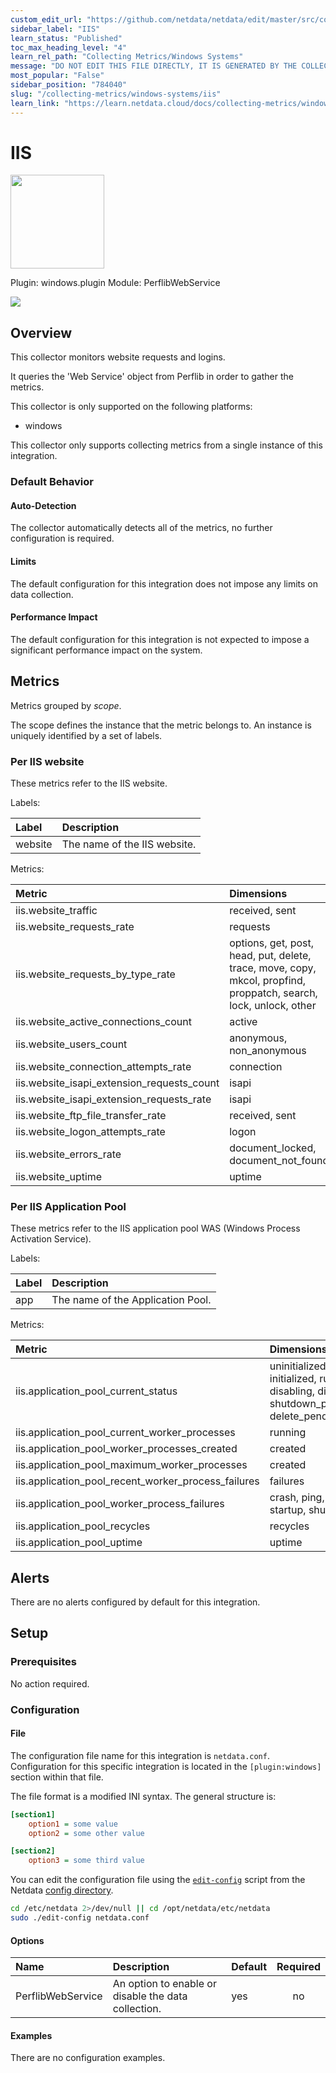 ```yaml
---
custom_edit_url: "https://github.com/netdata/netdata/edit/master/src/collectors/windows.plugin/metadata.yaml"
sidebar_label: "IIS"
learn_status: "Published"
toc_max_heading_level: "4"
learn_rel_path: "Collecting Metrics/Windows Systems"
message: "DO NOT EDIT THIS FILE DIRECTLY, IT IS GENERATED BY THE COLLECTOR'S metadata.yaml FILE"
most_popular: "False"
sidebar_position: "784040"
slug: "/collecting-metrics/windows-systems/iis"
learn_link: "https://learn.netdata.cloud/docs/collecting-metrics/windows-systems/iis"
---
```



# IIS


<img src="https://netdata.cloud/img/windows.svg" width="150"/>


Plugin: windows.plugin
Module: PerflibWebService

<img src="https://img.shields.io/badge/maintained%20by-Netdata-%2300ab44" />

## Overview

This collector monitors website requests and logins.


It queries the 'Web Service' object from Perflib in order to gather the metrics.


This collector is only supported on the following platforms:

- windows

This collector only supports collecting metrics from a single instance of this integration.


### Default Behavior

#### Auto-Detection

The collector automatically detects all of the metrics, no further configuration is required.


#### Limits

The default configuration for this integration does not impose any limits on data collection.

#### Performance Impact

The default configuration for this integration is not expected to impose a significant performance impact on the system.


## Metrics

Metrics grouped by *scope*.

The scope defines the instance that the metric belongs to. An instance is uniquely identified by a set of labels.



### Per IIS website

These metrics refer to the IIS website.

Labels:

| Label      | Description     |
|:-----------|:----------------|
| website | The name of the IIS website. |

Metrics:

| Metric | Dimensions | Unit |
|:------|:----------|:----|
| iis.website_traffic | received, sent | bytes/s |
| iis.website_requests_rate | requests | requests/s |
| iis.website_requests_by_type_rate | options, get, post, head, put, delete, trace, move, copy, mkcol, propfind, proppatch, search, lock, unlock, other | requests/s |
| iis.website_active_connections_count | active | connections |
| iis.website_users_count | anonymous, non_anonymous | users |
| iis.website_connection_attempts_rate | connection | attempts/s |
| iis.website_isapi_extension_requests_count | isapi | requests |
| iis.website_isapi_extension_requests_rate | isapi | requests/s |
| iis.website_ftp_file_transfer_rate | received, sent | files/s |
| iis.website_logon_attempts_rate | logon | attempts/s |
| iis.website_errors_rate | document_locked, document_not_found | errors/s |
| iis.website_uptime | uptime | seconds |

### Per IIS Application Pool

These metrics refer to the IIS application pool WAS (Windows Process Activation Service).

Labels:

| Label      | Description     |
|:-----------|:----------------|
| app | The name of the Application Pool. |

Metrics:

| Metric | Dimensions | Unit |
|:------|:----------|:----|
| iis.application_pool_current_status | uninitialized, initialized, running, disabling, disabled, shutdown_pending, delete_pending | status |
| iis.application_pool_current_worker_processes | running | processes |
| iis.application_pool_worker_processes_created | created | processes/s |
| iis.application_pool_maximum_worker_processes | created | processes |
| iis.application_pool_recent_worker_process_failures | failures | failures/s |
| iis.application_pool_worker_process_failures | crash, ping, startup, shutdown | failures/s |
| iis.application_pool_recycles | recycles | recycles/s |
| iis.application_pool_uptime | uptime | seconds |



## Alerts

There are no alerts configured by default for this integration.


## Setup

### Prerequisites

No action required.

### Configuration

#### File

The configuration file name for this integration is `netdata.conf`.
Configuration for this specific integration is located in the `[plugin:windows]` section within that file.

The file format is a modified INI syntax. The general structure is:

```ini
[section1]
    option1 = some value
    option2 = some other value

[section2]
    option3 = some third value
```
You can edit the configuration file using the [`edit-config`](/docs/netdata-agent/configuration#edit-a-configuration-file-using-edit-config) script from the
Netdata [config directory](/docs/netdata-agent/configuration#the-netdata-config-directory).

```bash
cd /etc/netdata 2>/dev/null || cd /opt/netdata/etc/netdata
sudo ./edit-config netdata.conf
```
#### Options



| Name | Description | Default | Required |
|:----|:-----------|:-------|:--------:|
| PerflibWebService | An option to enable or disable the data collection. | yes | no |

#### Examples
There are no configuration examples.


